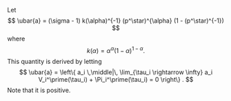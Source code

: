Let
$$
\ubar{a} = (\sigma - 1) k(\alpha)^{-1} (p^\star)^{\alpha} (1 - (p^\star)^{-1})
$$
where
$$
k(\alpha) = \alpha^\alpha (1 - \alpha)^{1 - \alpha} .
$$
This quantity is derived by letting
$$
\ubar{a} = \left\{ a_i \,\middle|\, \lim_{\tau_i \rightarrow \infty} a_i V_i^\prime(\tau_i) + \Pi_i^\prime(\tau_i) = 0 \right\} .
$$
Note that it is positive. 